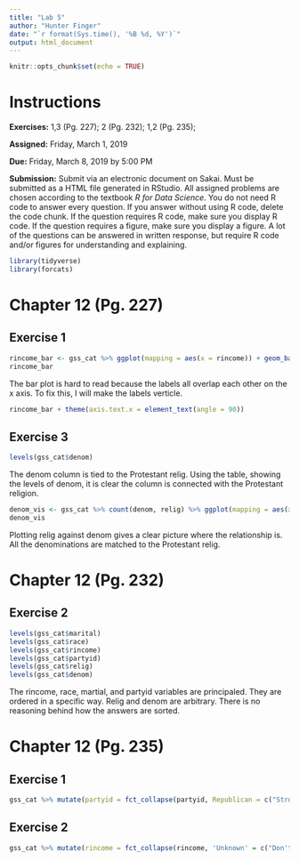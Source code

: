 ```yaml
---
title: "Lab 5"
author: "Hunter Finger"
date: "`r format(Sys.time(), '%B %d, %Y')`"
output: html_document
---
```


```r
knitr::opts_chunk$set(echo = TRUE)
```

# Instructions

**Exercises:**  1,3 (Pg. 227); 2 (Pg. 232); 1,2 (Pg. 235); 

**Assigned:** Friday, March 1, 2019

**Due:** Friday, March 8, 2019 by 5:00 PM

**Submission:** Submit via an electronic document on Sakai. Must be submitted as a HTML file generated in RStudio. All assigned problems are chosen according to the textbook *R for Data Science*. You do not need R code to answer every question. If you answer without using R code, delete the code chunk. If the question requires R code, make sure you display R code. If the question requires a figure, make sure you display a figure. A lot of the questions can be answered in written response, but require R code and/or figures for understanding and explaining.

```r
library(tidyverse)
library(forcats)
```

# Chapter 12 (Pg. 227)

##  Exercise 1
```r
rincome_bar <- gss_cat %>% ggplot(mapping = aes(x = rincome)) + geom_bar()
rincome_bar
```

The bar plot is hard to read because the labels all overlap each other on the x axis. To fix this, I will make the labels verticle.

```r
rincome_bar + theme(axis.text.x = element_text(angle = 90))
```

##  Exercise 3
```r
levels(gss_cat$denom)
```

The denom column is tied to the Protestant relig. Using the table, showing the levels of denom, it is clear the column is connected with the Protestant religion.

```r
denom_vis <- gss_cat %>% count(denom, relig) %>% ggplot(mapping = aes(x = relig, y = denom)) + geom_point() + theme(axis.text.x = element_text(angle = 90))
denom_vis
```

Plotting relig against denom gives a clear picture where the relationship is. All the denominations are matched to the Protestant relig.

# Chapter 12 (Pg. 232)

##  Exercise 2
```r
levels(gss_cat$marital)
levels(gss_cat$race)
levels(gss_cat$rincome)
levels(gss_cat$partyid)
levels(gss_cat$relig)
levels(gss_cat$denom)
```

The rincome, race, martial, and partyid variables are principaled. They are ordered in a specific way. Relig and denom are arbitrary. There is no reasoning behind how the answers are sorted.

# Chapter 12 (Pg. 235)

##  Exercise 1
```r
gss_cat %>% mutate(partyid = fct_collapse(partyid, Republican = c("Strong republican", "Not str republican"), Independent = c("Ind,near rep", "Independent", "Ind,near dem"), Democrat = c("Not str democrat", "Strong democrat"), Other = c("No answer", "Don't know", "Other party"))) %>% count(year, partyid) %>% group_by(year) %>% mutate(proportion = n / sum(n)) %>% ggplot(aes(x = year, y = proportion, color =partyid)) + geom_line()
```

##  Exercise 2
```r
gss_cat %>% mutate(rincome = fct_collapse(rincome, 'Unknown' = c("Don't know", "No answer", "Not applicable", "Refused"), '>$5000' = c("Lt $1000", str_c("$", c("1000", "3000", "4000"), " to ", c("2999", "3999", "4999"))), '$5000 to 10000' = str_c("$", c("5000", "6000", "7000", "8000"), " to ", c("5999", "6999", "7999", "9999")), '$10000 to 25000' = str_c("$", c("10000", "15000", "20000"), " - ", c("14999", "19999", "24999")))) %>% ggplot(aes(x = rincome)) + geom_bar() + coord_flip()
```
